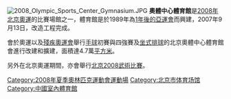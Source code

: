 [[File:2008_Olympic_Sports_Center_Gymnasium.JPG|thumb]]
'''奧體中心體育館'''是[[2008年夏季奧林匹克運動會|2008年北京奧運]]的比賽場館之一，體育館是於1989年為[[1990年亞洲運動會|1年後的亞運會]]而興建，2007年9月13日，改造工程完成。

會於奧運以及[[2008年夏季殘奧會|殘疾奧運會]]舉行[[2008年夏季奧林匹克運動會手球比賽|手球]]初賽與四強賽及[[坐式排球|坐式排球]]的北京奧體中心體育館會進行改建和擴建，面積達4.7萬[[平方米|平方米]]。

另外在北京奧運期間，亦會舉行[[北京2008武術比賽|北京2008武術比賽]]。

{{2008年夏季奧林匹克運動會比賽場館}}
[[Category:2008年夏季奧林匹克運動會運動場|Category:2008年夏季奧林匹克運動會運動場]]
[[Category:北京市体育场馆|Category:北京市体育场馆]]
[[Category:中國室內體育館|Category:中國室內體育館]]